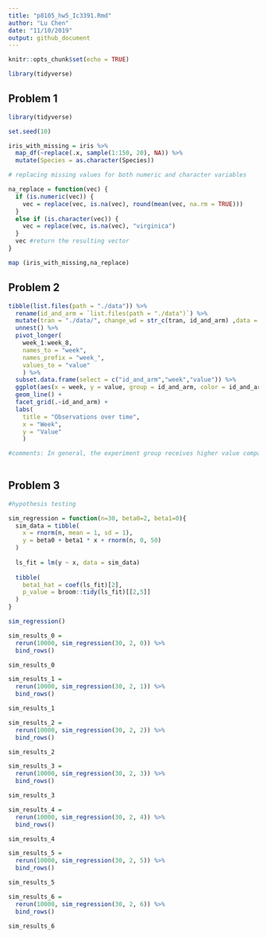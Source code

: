 ```yaml
---
title: "p8105_hw5_Ic3391.Rmd"
author: "Lu Chen"
date: "11/10/2019"
output: github_document
---
```


```r
knitr::opts_chunk$set(echo = TRUE)

library(tidyverse)

```

## Problem 1 
```r
library(tidyverse)

set.seed(10)

iris_with_missing = iris %>% 
  map_df(~replace(.x, sample(1:150, 20), NA)) %>%
  mutate(Species = as.character(Species))

# replacing missing values for both numeric and character variables

na_replace = function(vec) {
  if (is.numeric(vec)) {
    vec = replace(vec, is.na(vec), round(mean(vec, na.rm = TRUE)))
  }
  else if (is.character(vec)) {
    vec = replace(vec, is.na(vec), "virginica")
  }
  vec #return the resulting vector
}

map (iris_with_missing,na_replace)

```

## Problem 2
```r
tibble(list.files(path = "./data")) %>% 
  rename(id_and_arm = `list.files(path = "./data")`) %>% 
  mutate(tran = "./data/", change_wd = str_c(tran, id_and_arm) ,data = map(change_wd, read.csv)) %>% 
  unnest() %>% 
  pivot_longer(
    week_1:week_8,
    names_to = "week",
    names_prefix = "week_",
    values_to = "value"
    ) %>% 
  subset.data.frame(select = c("id_and_arm","week","value")) %>% 
  ggplot(aes(x = week, y = value, group = id_and_arm, color = id_and_arm)) +
  geom_line() +
  facet_grid(.~id_and_arm) +
  labs(
    title = "Observations over time",
    x = "Week", 
    y = "Value"
    ) 

#comments: In general, the experiment group receives higher value compared to the control group.Participants in the experiment group have a great improvement in values at certain observation time period.
  
```

## Problem 3
```r
#hypothesis testing

sim_regression = function(n=30, beta0=2, beta1=0){
  sim_data = tibble(
    x = rnorm(n, mean = 1, sd = 1),
    y = beta0 + beta1 * x + rnorm(n, 0, 50)
  )
  
  ls_fit = lm(y ~ x, data = sim_data)
  
  tibble(
    beta1_hat = coef(ls_fit)[2],
    p_value = broom::tidy(ls_fit)[[2,5]]
  )
}

sim_regression()

sim_results_0 = 
  rerun(10000, sim_regression(30, 2, 0)) %>% 
  bind_rows()

sim_results_0

sim_results_1 = 
  rerun(10000, sim_regression(30, 2, 1)) %>% 
  bind_rows()

sim_results_1

sim_results_2 = 
  rerun(10000, sim_regression(30, 2, 2)) %>% 
  bind_rows()

sim_results_2

sim_results_3 = 
  rerun(10000, sim_regression(30, 2, 3)) %>% 
  bind_rows()

sim_results_3

sim_results_4 = 
  rerun(10000, sim_regression(30, 2, 4)) %>% 
  bind_rows()

sim_results_4

sim_results_5 = 
  rerun(10000, sim_regression(30, 2, 5)) %>% 
  bind_rows()

sim_results_5

sim_results_6 = 
  rerun(10000, sim_regression(30, 2, 6)) %>% 
  bind_rows()

sim_results_6
```

